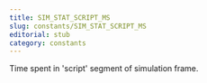 ```yaml
---
title: SIM_STAT_SCRIPT_MS
slug: constants/SIM_STAT_SCRIPT_MS
editorial: stub
category: constants
---
```


<LSLConstant
	name="SIM_STAT_SCRIPT_MS"
	type="integer"
	value="9"
/>

Time spent in 'script' segment of simulation frame.
